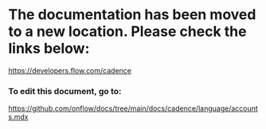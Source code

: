 # The documentation has been moved to a new location. Please check the links below:

https://developers.flow.com/cadence

### To edit this document, go to:

https://github.com/onflow/docs/tree/main/docs/cadence/language/accounts.mdx


